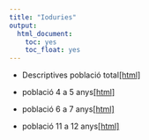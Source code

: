```yaml
---
title: "Ioduries"
output:
  html_document:
    toc: yes
    toc_float: yes
---
```


* Descriptives població total[[html]](poblacio_gral.html)

* població 4 a 5 anys[[html]](poblacio_4_5.html)

* població 6 a 7 anys[[html]](poblacio_6_7.html)

* població 11 a 12 anys[[html]](poblacio_11_12.html)
